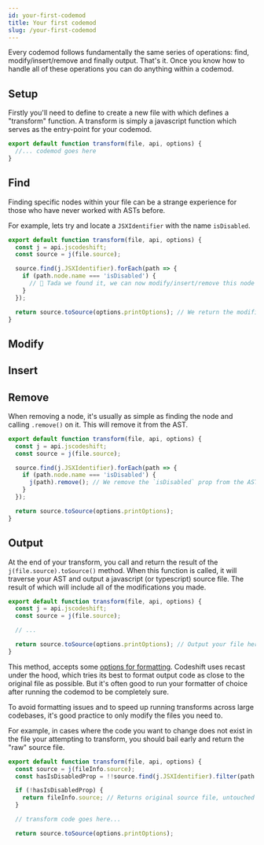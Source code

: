 ```yaml
---
id: your-first-codemod
title: Your first codemod
slug: /your-first-codemod
---
```


Every codemod follows fundamentally the same series of operations: find, modify/insert/remove and finally output.
That's it. Once you know how to handle all of these operations you can do anything within a codemod.

## Setup

Firstly you'll need to define to create a new file with which defines a "transform" function. A transform is simply a javascript function which serves as the entry-point for your codemod.

```ts
export default function transform(file, api, options) {
  //... codemod goes here
}
```

## Find

Finding specific nodes within your file can be a strange experience for those who have never worked with ASTs before.

For example, lets try and locate a `JSXIdentifier` with the name `isDisabled`.

```ts
export default function transform(file, api, options) {
  const j = api.jscodeshift;
  const source = j(file.source);

  source.find(j.JSXIdentifier).forEach(path => {
    if (path.node.name === 'isDisabled') {
      // 🎉 Tada we found it, we can now modify/insert/remove this node
    }
  });

  return source.toSource(options.printOptions); // We return the modified file
}
```

## Modify

## Insert

## Remove

When removing a node, it's usually as simple as finding the node and calling `.remove()` on it.
This will remove it from the AST.

```ts
export default function transform(file, api, options) {
  const j = api.jscodeshift;
  const source = j(file.source);

  source.find(j.JSXIdentifier).forEach(path => {
    if (path.node.name === 'isDisabled') {
      j(path).remove(); // We remove the `isDisabled` prop from the AST
    }
  });

  return source.toSource(options.printOptions);
}
```

## Output

At the end of your transform, you call and return the result of the `j(file.source).toSource()` method. When this function is called, it will traverse your AST and output a javascript (or typescript) source file. The result of which will include all of the modifications you made.

```ts
export default function transform(file, api, options) {
  const j = api.jscodeshift;
  const source = j(file.source);

  // ...

  return source.toSource(options.printOptions); // Output your file here
}
```

This method, accepts some [options for formatting](https://github.com/benjamn/recast/blob/52a7ec3eaaa37e78436841ed8afc948033a86252/lib/options.js#L61).
Codeshift uses recast under the hood, which tries its best to format output code as close to the original file as possible. But it's often good to run your formatter of choice after running the codemod to be completely sure.

To avoid formatting issues and to speed up running transforms across large codebases, it's good practice to only modify the files you need to.

For example, in cases where the code you want to change does not exist in the file your attempting to transform, you should bail early and return the "raw" source file.

```ts
export default function transform(file, api, options) {
  const source = j(fileInfo.source);
  const hasIsDisabledProp = !!source.find(j.JSXIdentifier).filter(path.node.name === 'isDisabled').length

  if (!hasIsDisabledProp) {
    return fileInfo.source; // Returns original source file, untouched and unformatted
  }

  // transform code goes here...

  return source.toSource(options.printOptions);
```
